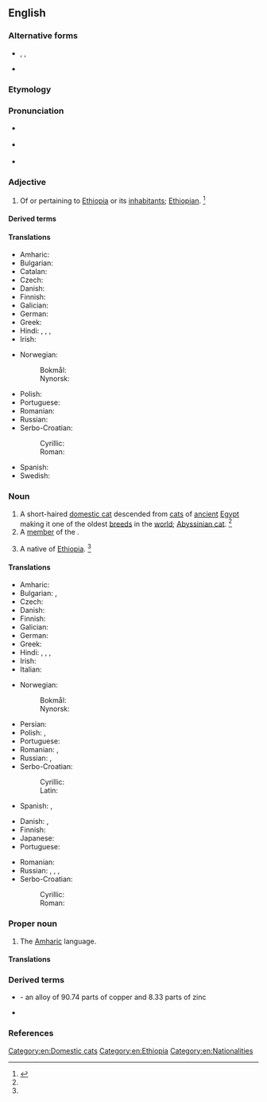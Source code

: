 ==English==

===Alternative forms===
* {{l|en|Abyssian}}, {{l|en|Abyssin}}, {{l|en|Abyssine}} {{qualifier|rare}}
* {{alter|en|Abissinian||archaic}}

===Etymology===
{{suffix|en|Abyssinia|n}}

===Pronunciation===
* {{a|RP}} {{IPA|en|/ˌæb.ɪˈsɪn.ɪ.ən/}}
* {{a|US}} {{IPA|en|/ˌæb.ɪˈsɪn.i.ən/|/ˌæb.əˈsɪn.i.ən/|/ˌæb.əˈsɪn.jən/}}
* {{rhymes|en|ɪnjən|ɪniən}}

===Adjective===
{{en-adj|-}}

# {{lb|en|dated|usually|_|capitalized}} Of or pertaining to [[Ethiopia]] or its [[inhabitant]]s; [[Ethiopian]]. {{defdate|First attested in the late 18th century.}}<ref name=SOED>{{R:SOED5|page=11}}</ref>

====Derived terms====
{{der3|en
|Abyssinian banana
|Abyssinian cat
|Abyssinian primrose
|Abyssinian tea
|Abyssinian gold}}

====Translations====
{{trans-top|of or pertaining to Abyssinia}}
* Amharic: {{t|am|ሐበሻ}}
* Bulgarian: {{t|bg|абиси́нски|m}}
* Catalan: {{t|ca|abissini}}
* Czech: {{t+|cs|habešský}}
* Danish: {{t+|da|abessinsk}}
* Finnish: {{t|fi|abessinialainen}}
* Galician: {{t+|gl|abisinio}}
* German: {{t+|de|abessinisch}}
* Greek: {{t|el|αβησσυνιακός}}
* Hindi: {{t|hi|हब्शी|m}}, {{t+|hi|हबशी|m}}, {{t+|hi|हबसी|m}}, {{t+|hi|हबशिन|f}}
* Irish: {{t|ga|Aibisíneach}}
{{trans-mid}}
* Norwegian:
*: Bokmål: {{t|nb|abessinsk}}
*: Nynorsk: {{t|nn|abessinsk}}
* Polish: {{t+|pl|abisyński}}
* Portuguese: {{t+|pt|abissínio}}
* Romanian: {{t|ro|abisinian}}
* Russian: {{t+|ru|абисси́нский}}
* Serbo-Croatian:
*: Cyrillic: {{t|sh|абисински|m|sc=Cyrl}}
*: Roman: {{t|sh|abisinski|m}}
* Spanish: {{t+|es|abisinio}}
* Swedish: {{t+|sv|abessinsk}}
{{trans-bottom}}

===Noun===
{{en-noun}}
{{wikipedia|Abyssinian (cat)}}

# A short-haired [[domestic cat]] descended from [[cat]]s of [[ancient]] [[Egypt]] making it one of the oldest [[breed]]s in the [[world]]; [[Abyssinian cat]]. {{defdate|First attested in the late 19th century.}}<ref name=SOED/>
# A [[member]] of the {{w|Abyssinian Church}}.
# {{lb|en|dated}} A native of [[Ethiopia]]. {{defdate|First attested in the mid 18th century.}}<ref name=SOED/>

====Translations====
{{trans-top|a native of Abyssinia}}
* Amharic: {{t|am|ሐበሻ}}
* Bulgarian: {{t|bg|абиси́нец|m}}, {{t+|bg|абиси́нка|f}}
* Czech: {{t+|cs|Habešan|m}}
* Danish: {{t+|da|abessiner|c}}
* Finnish: {{t|fi|abessinialainen}}
* Galician: {{t+|gl|abisinio|m}}
* German: {{t-needed|de}}
* Greek: {{t|el|Αβησσυνός|m}}
* Hindi: {{t|hi|हब्शी|m}}, {{t+|hi|हबशी|m}}, {{t+|hi|हबसी|m}}, {{t+|hi|हबशिन|f}}
* Irish: {{t|ga|Aibisíneach|m}}
* Italian: {{t-needed|it}}
{{trans-mid}}
* Norwegian:
*: Bokmål: {{t+|no|abessinier}}
*: Nynorsk: {{t|nn|abessiniar}}
* Persian: {{t+|fa|حبشی|tr=habaši}}
* Polish: {{t+|pl|Abisyńczyk|m-pr}}, {{t+|pl|Abisynka|f}}
* Portuguese: {{t+|pt|abissínio|m}}
* Romanian: {{t|ro|abisinian|m}}, {{t|ro|abisiniană|f}}
* Russian: {{t+|ru|абисси́нец|m}}, {{t+|ru|абисси́нка|f}}
* Serbo-Croatian:
*: Cyrillic: {{t|sh|абисинац|m|sc=Cyrl}}
*: Latin: {{t+|sh|abisinac|m}}
* Spanish: {{t+|es|abisinio|m}}, {{t+|es|abisinia|f}}
{{trans-bottom}}

{{trans-top|cat}}
* Danish: {{t+|da|abessiner|c}}, {{t+|da|abyssinier|c}}
* Finnish: {{t|fi|abessinialainen}}
* Japanese: {{t|ja|アビシニアン|tr=abishinian|sc=Jpan}}
* Portuguese: {{t+|pt|abissínio|m}}
{{trans-mid}}
* Romanian: {{t|ro|abisiniană|f}}
* Russian: {{t+|ru|абисси́нец|m}}, {{t+|ru|абисси́нка|f}}, {{t|ru|абисси́нский кот|m}}, {{t|ru|абисси́нская ко́шка|f}}
* Serbo-Croatian:
*: Cyrillic: {{t|sh|абисинка|f|sc=Cyrl}}
*: Roman: {{t|sh|abisinka|f}}
{{trans-bottom}}

===Proper noun===
{{en-proper noun}}

# The [[Amharic]] language.

====Translations====
{{trans-see|Amharic}}

===Derived terms===
* {{l|en|Abyssinian gold}} - an alloy of 90.74 parts of copper and 8.33 parts of zinc
* {{l|en|Abyssinian tea}}

===References===
<references/>

[[Category:en:Domestic cats]]
[[Category:en:Ethiopia]]
[[Category:en:Nationalities]]
